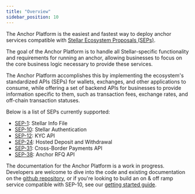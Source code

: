 ```yaml
---
title: "Overview"
sidebar_position: 10
---
```


The Anchor Platform is the easiest and fastest way to deploy anchor services compatible with [Stellar Ecosystem Proposals (SEPs)](https://github.com/stellar/stellar-protocol/tree/master/ecosystem).

The goal of the Anchor Platform is to handle all Stellar-specific functionality and requirements for running an anchor, allowing businesses to focus on the core business logic necessary to provide these services.

The Anchor Platform accomplishes this by implementing the ecosystem's standardized APIs (SEPs) for wallets, exchanges, and other applications to consume, while offering a set of backend APIs for businesses to provide information specific to them, such as transaction fees, exchange rates, and off-chain transaction statuses.

Below is a list of SEPs currently supported:

* [SEP-1][sep-1]: Stellar Info File
* [SEP-10][sep-10]: Stellar Authentication
* [SEP-12][sep-12]: KYC API
* [SEP-24][sep-24]: Hosted Deposit and Withdrawal
* [SEP-31][sep-31]: Cross-Border Payments API
* [SEP-38][sep-38]: Anchor RFQ API

The documentation for the Anchor Platform is a work in progress. Developers are welcome to dive into the code and existing documentation on the [github repository][anchor-platform-github], or if you're looking to build an on & off ramp service compatible with SEP-10, see our [getting started guide][sep24-getting-started].

[sep-1]: https://github.com/stellar/stellar-protocol/blob/master/ecosystem/sep-0001.md
[sep-10]: https://github.com/stellar/stellar-protocol/blob/master/ecosystem/sep-0010.md
[sep-12]: https://github.com/stellar/stellar-protocol/blob/master/ecosystem/sep-0012.md
[sep-24]: https://github.com/stellar/stellar-protocol/blob/master/ecosystem/sep-0024.md
[sep-31]: https://github.com/stellar/stellar-protocol/blob/master/ecosystem/sep-0031.md
[sep-38]: https://github.com/stellar/stellar-protocol/blob/master/ecosystem/sep-0038.md
[anchor-platform-github]: https://github.com/stellar/java-stellar-anchor-sdk
[sep24-getting-started]: ./sep24/getting-started.mdx
